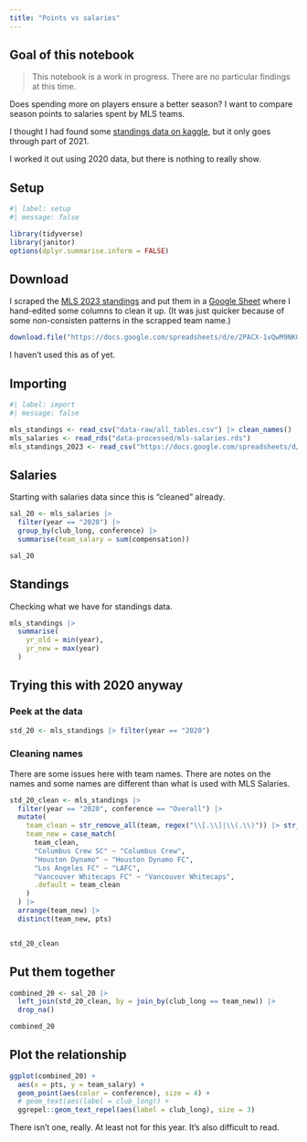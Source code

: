 ```yaml
---
title: "Points vs salaries"
---
```


## Goal of this notebook

> This notebook is a work in progress. There are no particular findings at this time.

Does spending more on players ensure a better season? I want to compare season points to salaries spent by MLS teams.

I thought I had found some [standings data on kaggle](https://www.kaggle.com/datasets/josephvm/major-league-soccer-dataset?resource=download&select=all_tables.csv), but it only goes through part of 2021.

I worked it out using 2020 data, but there is nothing to really show.

## Setup

```r
#| label: setup
#| message: false

library(tidyverse)
library(janitor)
options(dplyr.summarise.inform = FALSE)
```


## Download

I scraped the [MLS 2023 standings](https://www.mlssoccer.com/standings/2023/conference#season=2023&live=true) and put them in a [Google Sheet](https://docs.google.com/spreadsheets/d/1KxUowFOoDYl-brTsBqIAgUqLnvCcPXB4fM5CQkRC1p4/edit?usp=sharing) where I hand-edited some columns to clean it up. (It was just quicker because of some non-consisten patterns in the scrapped team name.)

```r
download.file("https://docs.google.com/spreadsheets/d/e/2PACX-1vQwM9NKGZEc5CKVR2z7IoEUq0nij77xNu6kz8Rua4JFNfqt0sOe5RaE8gwW2lZ0nSsAFH5aCNUQJrcV/pub?output=csv", "data-raw/mls-standings-2023.csv")
```

I haven't used this as of yet.

## Importing

```r
#| label: import
#| message: false

mls_standings <- read_csv("data-raw/all_tables.csv") |> clean_names()
mls_salaries <- read_rds("data-processed/mls-salaries.rds")
mls_standings_2023 <- read_csv("https://docs.google.com/spreadsheets/d/e/2PACX-1vQwM9NKGZEc5CKVR2z7IoEUq0nij77xNu6kz8Rua4JFNfqt0sOe5RaE8gwW2lZ0nSsAFH5aCNUQJrcV/pub?output=csv")
```


## Salaries

Starting with salaries data since this is "cleaned" already.

```r
sal_20 <- mls_salaries |> 
  filter(year == "2020") |> 
  group_by(club_long, conference) |> 
  summarise(team_salary = sum(compensation))

sal_20
```

## Standings

Checking what we have for standings data.

```r
mls_standings |> 
  summarise(
    yr_old = min(year),
    yr_new = max(year)
  )
```

## Trying this with 2020 anyway

### Peek at the data

```r
std_20 <- mls_standings |> filter(year == "2020")
```

### Cleaning names

There are some issues here with team names. There are notes on the names and some names are different than what is used with MLS Salaries.



```r
std_20_clean <- mls_standings |> 
  filter(year == "2020", conference == "Overall") |> 
  mutate(
    team_clean = str_remove_all(team, regex("\\[.\\]|\\(.\\)")) |> str_trim(),
    team_new = case_match(
      team_clean,
      "Columbus Crew SC" ~ "Columbus Crew",
      "Houston Dynamo" ~ "Houston Dynamo FC",
      "Los Angeles FC" ~ "LAFC",
      "Vancouver Whitecaps FC" ~ "Vancouver Whitecaps",
      .default = team_clean
    )
  ) |>
  arrange(team_new) |> 
  distinct(team_new, pts)


std_20_clean
```



## Put them together

```r
combined_20 <- sal_20 |> 
  left_join(std_20_clean, by = join_by(club_long == team_new)) |> 
  drop_na()

combined_20
```

## Plot the relationship

```r
ggplot(combined_20) +
  aes(x = pts, y = team_salary) +
  geom_point(aes(color = conference), size = 4) +
  # geom_text(aes(label = club_long)) +
  ggrepel::geom_text_repel(aes(label = club_long), size = 3)
```

There isn't one, really. At least not for this year. It's also difficult to read.







